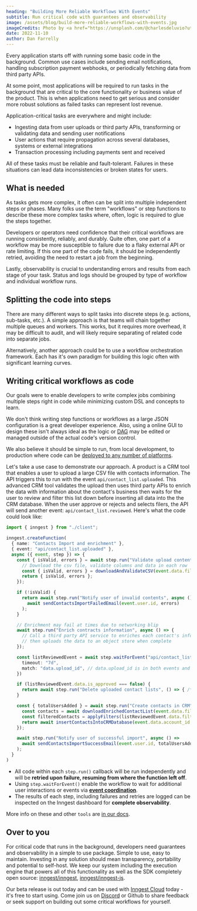 ```yaml
---
heading: "Building More Reliable Workflows With Events"
subtitle: Run critical code with guarantees and observability
image: /assets/blog/build-more-reliable-workflows-with-events.jpg
imageCredits: Photo by <a href="https://unsplash.com/@charlesdeluvio?utm_source=unsplash&utm_medium=referral&utm_content=creditCopyText">charlesdeluvio</a> on <a href="https://unsplash.com/?utm_source=unsplash&utm_medium=referral&utm_content=creditCopyText">Unsplash</a>
date: 2022-11-10
author: Dan Farrelly
---
```


Every application starts off with running some basic code in the background. Common use cases include sending email notifications, handling subscription payment webhooks, or periodically fetching data from third party APIs.

At some point, most applications will be required to run tasks in the background that are critical to the core functionality or business value of the product. This is when applications need to get serious and consider more robust solutions as failed tasks can represent lost revenue.

Application-critical tasks are everywhere and might include:

* Ingesting data from user uploads or third party APIs, transforming or validating data and sending user notifications
* User actions that require propagation across several databases, systems or external integrations
* Transaction processing including payments sent and received

All of these tasks must be reliable and fault-tolerant. Failures in these situations can lead data inconsistencies or broken states for users.

## What is needed

As tasks gets more complex, it often can be split into multiple independent steps or phases. Many folks use the term "workflows" or step functions to describe these more complex tasks where, often, logic is required to glue the steps together.

Developers or operators need confidence that their critical workflows are running consistently, reliably, and durably. Quite often, one part of a workflow may be more susceptible to failure due to a flaky external API or rate limiting. If this one part of the code fails, it should be independently retried, avoiding the need to restart a job from the beginning.

Lastly, observability is crucial to understanding errors and results from each stage of your task. Status and logs should be grouped by type of workflow and individual workflow runs.

## Splitting the code into steps

There are many different ways to split tasks into discrete steps (e.g. actions, sub-tasks, etc.). A simple approach is that teams will chain together multiple queues and workers. This works, but it requires more overhead, it may be difficult to audit, and will likely require separating of related code into separate jobs.

Alternatively, another approach could be to use a workflow orchestration framework. Each has it's own paradigm for building this logic often with significant learning curves.

## Writing critical workflows as code

Our goals were to enable developers to write complex jobs combining multiple steps right in code while minimizing custom DSL and concepts to learn.

We don't think writing step functions or workflows as a large JSON configuration is a great developer experience. Also, using a online GUI to design these isn't always ideal as the logic or [DAG](https://en.wikipedia.org/wiki/Directed_acyclic_graph) may be edited or managed outside of the actual code's version control.

We also believe it should be simple to run, from local development, to production where code can be [deployed to any number of platforms](/docs/deploy?ref=blog-build-more-reliable-workflows-with-events).

Let's take a use case to demonstrate our approach. A product is a CRM tool that enables a user to upload a large CSV file with contacts information. The API triggers this to run with the event `api/contact_list.uploaded`. This advanced CRM tool validates the upload then uses third party APIs to enrich the data with information about the contact's business then waits for the user to review and filter this list down before inserting all data into the the CRM database. When the user approve or rejects and selects filers, the API will send another event: `api/contact_list.reviewed`. Here's what the code could look like:


```typescript
import { inngest } from "./client";

inngest.createFunction(
  { name: "Contacts Import and enrichment" },
  { event: "api/contact_list.uploaded" },
  async ({ event, step }) => {
    const { isValid, errors } = await step.run("Validate upload contents", async () => {
      // Download the csv file, validate columns and data in each row
      const { isValid, errors } = downloadAndValidateCSV(event.data.filename);
      return { isValid, errors };
    });

    if (!isValid) {
      return await step.run("Notify user of invalid contents", async () =>
        await sendContactsImportFailedEmail(event.user.id, errors)
      );
    }

    // Enrichment may fail at times due to networking blip
    await step.run("Enrich contracts information", async () => {
      // Call a third party API service to enriches each contact's info
      // then uploads the data to an object store when complete
    });

    const listReviewedEvent = await step.waitForEvent("api/contact_list.reviewed", {
      timeout: "7d",
      match: "data.upload_id", // data.upload_id is in both events and must match to proceed
    })

    if (listReviewedEvent.data.is_approved === false) {
      return await step.run("Delete uploaded contact lists", () => { /* ...*/ });
    }

    const { totalUsersAdded } = await step.run("Create contacts in CRM", async () => {
      const contacts = await downloadEnrichedContactList(event.data.filename);
      const filteredContacts = applyFilters(listReviewedEvent.data.filters);
      return await insertContactsIntoCRMDatabase(event.data.account_id, filteredContacts);
    });

    await step.run("Notify user of successful import", async () =>
      await sendContactsImportSuccessEmail(event.user.id, totalUsersAdded)
    );
  }
)
```

* All code within each `step.run()` callback will be run independently and will be **retried upon failure, resuming from where the function left off**.
* Using `step.waitForEvent()` enable the workflow to wait for additional user interactions or events via [**event coordination**](/patterns/event-coordination-for-lost-customers?ref=blog-build-more-reliable-workflows-with-events).
* The results of each step, including failures and retries are logged can be inspected on the Inngest dashboard for **complete observability**.

More info on these and other `tools` are [in our docs](/docs/functions/multi-step?ref=blog-build-more-reliable-workflows-with-events#tools).

## Over to you

For critical code that runs in the background, developers need guarantees and observability in a simple to use package. Simple to use, easy to maintain. Investing in any solution should mean transparency, portability and potential to self-host. We keep our system including the execution engine that powers all of this functionality as well as the SDK completely open source: [inngest/inngest](https://github.com/inngest/inngest), [inngest/inngest-js](https://github.com/inngest/inngest-js).

Our beta release is out today and can be used with [Inngest Cloud](https://www.inngest.com/sign-up?ref=nav) today - it's free to start using. Come join us on [Discord](/discord) or Github to share feedback or seek support on building out some critical workflows for yourself.

